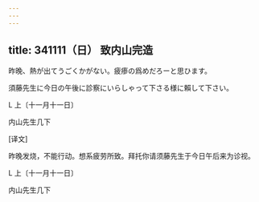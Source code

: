 ```yaml
---
---
---
```

title: 341111（日） 致内山完造
---




昨晚、熱が出てうごくかがない。疲瘆の爲めだろーと思ひます。

須藤先生に今日の午後に診察にいらしゃって下さる様に賴して下さい。

L 上〔十一月十一日〕

内山先生几下

[译文]

昨晚发烧，不能行动。想系疲劳所致。拜托你请须藤先生于今日午后来为诊视。

L 上〔十一月十一日〕

内山先生几下